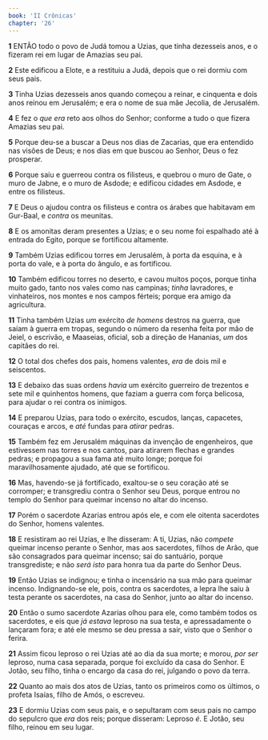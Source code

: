 ```yaml
---
book: 'II Crônicas'
chapter: '26'
---
```


**1** ENTÃO todo o povo de Judá tomou a Uzias, que tinha dezesseis anos, e o fizeram rei em lugar de Amazias seu pai.

**2** Este edificou a Elote, e a restituiu a Judá, depois que o rei dormiu com seus pais.

**3** Tinha Uzias dezesseis anos quando começou a reinar, e cinquenta e dois anos reinou em Jerusalém; e era o nome de sua mãe Jecolia, de Jerusalém.

**4** E fez o _que era_ reto aos olhos do Senhor; conforme a tudo o que fizera Amazias seu pai.

**5** Porque deu-se a buscar a Deus nos dias de Zacarias, que era entendido nas visões de Deus; e nos dias em que buscou ao Senhor, Deus o fez prosperar.

**6** Porque saiu e guerreou contra os filisteus, e quebrou o muro de Gate, o muro de Jabne, e o muro de Asdode; e edificou cidades em Asdode, e entre os filisteus.

**7** E Deus o ajudou contra os filisteus e contra os árabes que habitavam em Gur-Baal, e _contra_ os meunitas.

**8** E os amonitas deram presentes a Uzias; e o seu nome foi espalhado até à entrada do Egito, porque se fortificou altamente.

**9** Também Uzias edificou torres em Jerusalém, à porta da esquina, e à porta do vale, e à porta do ângulo, e as fortificou.

**10** Também edificou torres no deserto, e cavou muitos poços, porque tinha muito gado, tanto nos vales como nas campinas; _tinha_ lavradores, e vinhateiros, nos montes e nos campos férteis; porque era amigo da agricultura.

**11** Tinha também Uzias _um_ exército _de homens_ destros na guerra, que saíam à guerra em tropas, segundo o número da resenha feita por mão de Jeiel, o escrivão, e Maaseias, oficial, sob a direção de Hananias, _um_ dos capitães do rei.

**12** O total dos chefes dos pais, homens valentes, _era_ de dois mil e seiscentos.

**13** E debaixo das suas ordens _havia_ um exército guerreiro de trezentos e sete mil e quinhentos homens, que faziam a guerra com força belicosa, para ajudar o rei contra os inimigos.

**14** E preparou Uzias, para todo o exército, escudos, lanças, capacetes, couraças e arcos, e _até_ fundas para _atirar_ pedras.

**15** Também fez em Jerusalém máquinas da invenção de engenheiros, que estivessem nas torres e nos cantos, para atirarem flechas e grandes pedras; e propagou a sua fama até muito longe; porque foi maravilhosamente ajudado, até que se fortificou.

**16** Mas, havendo-se já fortificado, exaltou-se o seu coração até se corromper; e transgrediu contra o Senhor seu Deus, porque entrou no templo do Senhor para queimar incenso no altar do incenso.

**17** Porém o sacerdote Azarias entrou após ele, e com ele oitenta sacerdotes do Senhor, homens valentes.

**18** E resistiram ao rei Uzias, e lhe disseram: A ti, Uzias, não _compete_ queimar incenso perante o Senhor, mas aos sacerdotes, filhos de Arão, que são consagrados para queimar incenso; sai do santuário, porque transgrediste; e não _será isto_ para honra tua da parte do Senhor Deus.

**19** Então Uzias se indignou; e tinha o incensário na sua mão para queimar incenso. Indignando-se ele, pois, contra os sacerdotes, a lepra lhe saiu à testa perante os sacerdotes, na casa do Senhor, junto ao altar do incenso.

**20** Então o sumo sacerdote Azarias olhou para ele, como também todos os sacerdotes, e eis que _já estava_ leproso na sua testa, e apressadamente o lançaram fora; e até ele mesmo se deu pressa a sair, visto que o Senhor o ferira.

**21** Assim ficou leproso o rei Uzias até ao dia da sua morte; e morou, _por ser_ leproso, numa casa separada, porque foi excluído da casa do Senhor. E Jotão, seu filho, tinha o encargo da casa do rei, julgando o povo da terra.

**22** Quanto ao mais dos atos de Uzias, tanto os primeiros como os últimos, o profeta Isaías, filho de Amós, o escreveu.

**23** E dormiu Uzias com seus pais, e o sepultaram com seus pais no campo do sepulcro que _era_ dos reis; porque disseram: Leproso _é_. E Jotão, seu filho, reinou em seu lugar.
